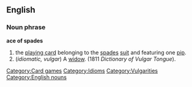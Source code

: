 ==English==
[[Category:Card games]]
[[Category:Idioms]] 
[[Category:Vulgarities]]
[[Category:English nouns]]
===Noun phrase===
'''ace of spades'''
#the [[playing card]] belonging to the [[spades]] [[suit]] and featuring one [[pip]].
#(''idiomatic, vulgar'') A [[widow]]. (1811 ''Dictionary of Vulgar Tongue'').